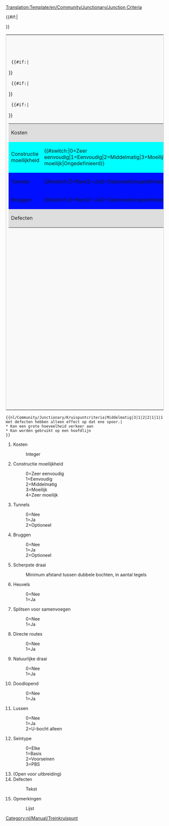 <noinclude>[[Translation:Template/en/Community/Junctionary/Junction Criteria]]</noinclude><noinclude></noinclude><includeonly>
<table style='border: 1px solid #ccc;background-color: #f9f9f9;'>
<tr><th colspan='2'>[[nl/Community/Junctionary/Kruispuntcriteria|Kruispuntcriteria]]</th></tr>
<tr><td width='50%' valign='top'>
<table border='0' width='100%'>
  <tr bgcolor='#DEDEDE'><td>Kosten</td><td>{{{1}}}</td></tr>
  {{#if:{{{2}}}|<tr bgcolor='#{{#switch:{{{2}}}|0=99FF99|1=CCFF99|2=FFFF99|3=FFCC99|4=FF9999|FFFFFF}}'>
  <td>Constructie moeilijkheid</td><td>{{#switch:{{{2}}}|0=Zeer eenvoudig|1=Eenvoudig|2=Middelmatig|3=Moeilijk|4=Zeer moeilijk|Ongedefinieerd}}</td></tr>}}
  {{#if:{{{3}}}|<tr bgcolor='#{{#switch:{{{3}}}|0=CCFFCC|1=FFCCCC|2=FFFFCC|FFFFFF}}'>
  <td>Tunnels</td><td>{{#switch:{{{3}}}|0=Nee|1=Ja|2=Optioneel|ongedefinieerd}}</td></tr>}}
  {{#if:{{{4}}}|<tr bgcolor='#{{#switch:{{{4}}}|0=CCFFCC|1=FFCCCC|2=FFFFCC|FFFFFF}}'>
  <td>Bruggen</td><td>{{#switch:{{{4}}}|0=Nee|1=Ja|2=Optioneel|ongedefinieerd}}</td></tr>}}
  <tr bgcolor='#DEDEDE'><td colspan='2'>Defecten<br/>{{{14}}}</td></tr>
</table>
</td><td width='50%' valign='top'>
<table border='0' width='100%'>{{#if:{{{5}}}|<tr bgcolor='#{{#switch:{{{5}}}   | 0=f99fff   | 1=fc9fff   | 2=fd9fff   | 3=fe9fff   | 4=ff9fff   | 5=ef9fff   | 6=df9fff   | 7=cf9fff   | 8=bf9fff   | 9=af9fff   |10=9f9fff   |11=8f9fff   |12=7f9fff   |  ffffff  }}'>
  <td>Scherpste draai</td><td>{{{5}}}</td></tr>}}
  {{#if:{{{6}}}|<tr bgcolor='#{{#switch:{{{6}}}|0=CCFFCC|1=FFCCCC|FFFFFF}}'>
  <td>Heuvels</td><td>{{#switch:{{{6}}}|0=Nee|1=Ja|ongedefinieerd}}</td></tr>}}
   {{#if:{{{7}}}|<tr bgcolor='#{{#switch:{{{7}}}|0=FFCCCC|1=CCFFCC|FFFFFF}}'>
  <td>Splitsen voor samenvoegen</td><td>{{#switch:{{{7}}}|0=Nee|1=Ja|ongedefinieerd}}</td></tr>}}
  {{#if:{{{8}}}|<tr bgcolor='#{{#switch:{{{8}}}|0=FFCCCC|1=CCFFCC|FFFFFF}}'>
  <td>Directe Route</td><td>{{#switch:{{{8}}}|0=Nee|1=Ja|ongedefinieerd}}</td></tr>}}
  {{#if:{{{9}}}|<tr bgcolor='#{{#switch:{{{9}}}|0=FFCCCC|1=CCFFCC|FFFFFF}}'>
  <td>Natuurlijke draai</td><td>{{#switch:{{{9}}}|0=Nee|1=Ja|ongedefinieerd}}</td></tr>}}
  {{#if:{{{10}}}|<tr bgcolor='#{{#switch:{{{10}}}|0=CCFFCC|1=FFCCCC|FFFFFF}}'>
  <td>Doodlopend</td><td>{{#switch:{{{10}}}|0=Nee|1=Ja|ongedefinieerd}}</td></tr>}}
  {{#if:{{{11}}}|<tr bgcolor='#{{#switch:{{{11}}}|0=CCFFCC|1=FFCCCC|2=CCFFCC|FFFFFF}}'>
  <td>Lussen</td><td>{{#switch:{{{11}}}|0=Nee|1=Ja|2=U-bocht alleen|ongedefinieerd}}</td></tr>}}
  {{#if:{{{12}}}|<tr bgcolor='#DEDEDE'><td>Seintype</td>
  <td>{{#switch:{{{12}}}|0=Elke|1=Basis|2=Voorsein|3=PBS|ongedefinieerd}}</td></tr>}}
</table>
</td></tr>
{{#if:{{{15}}}|<tr><td colspan='2'>{{{15}}}</td></tr>}}
</table>
</includeonly>
<noinclude>
{{nl/Community/Junctionary/Kruispuntcriteria|Middelmatig|3|1|2|2|1|1|1|1|0|0|0||Treinen met defecten hebben alleen effect op dat ene spoor.|
* Kan een grote hoeveelheid verkeer aan
* Kan worden gebruikt op een hoofdlijn
}}
<pre>{{nl/Community/Junctionary/Kruispuntcriteria|Middelmatig|3|1|2|2|1|1|1|1|0|0|0||Treinen met defecten hebben alleen effect op dat ene spoor.|
* Kan een grote hoeveelheid verkeer aan
* Kan worden gebruikt op een hoofdlijn
}}</pre>
#Kosten
#:Integer
#Constructie moeilijkheid
#:0=Zeer eenvoudig
#:1=Eenvoudig
#:2=Middelmatig
#:3=Moeilijk
#:4=Zeer moeilijk
#Tunnels
#:0=Nee
#:1=Ja
#:2=Optioneel
#Bruggen
#:0=Nee
#:1=Ja
#:2=Optioneel
#Scherpste draai
#:Minimum afstand tussen dubbele bochten, in aantal tegels
#Heuvels
#:0=Nee
#:1=Ja
#Splitsen voor samenvoegen
#:0=Nee
#:1=Ja
#Directe routes
#:0=Nee
#:1=Ja
#Natuurlijke draai
#:0=Nee
#:1=Ja
#Doodlopend
#:0=Nee
#:1=Ja
#Lussen
#:0=Nee
#:1=Ja
#:2=U-bocht alleen
#Seintype
#:0=Elke
#:1=Basis
#:2=Voorseinen
#:3=PBS
# (Open voor uitbreiding)
#Defecten
#:Tekst
#Opmerkingen
#:Lijst

[[Category:nl/Manual/Treinkruispunt]]
</noinclude>